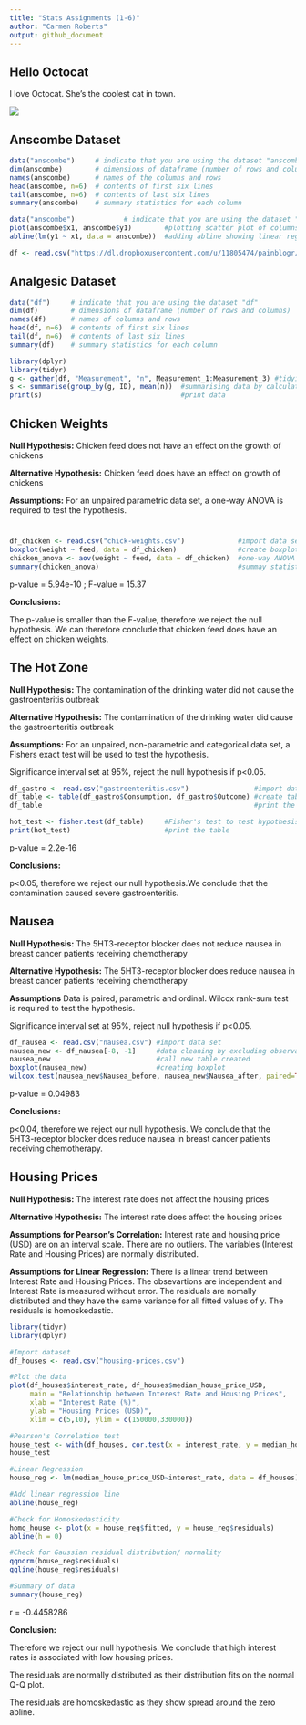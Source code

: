 ```yaml
---
title: "Stats Assignments (1-6)"
author: "Carmen Roberts"
output: github_document
---
```


## Hello Octocat

I love Octocat. She's the coolest cat in town.

![](https://dl.dropboxusercontent.com/u/11805474/painblogr/biostats/images/octocat.png)

## Anscombe Dataset

```r
data("anscombe")     # indicate that you are using the dataset "anscombe"
dim(anscombe)        # dimensions of dataframe (number of rows and columns)
names(anscombe)      # names of the columns and rows
head(anscombe, n=6)  # contents of first six lines
tail(anscombe, n=6)  # contents of last six lines
summary(anscombe)    # summary statistics for each column
```

```r
data("anscombe")            # indicate that you are using the dataset "anscombe" 
plot(anscombe$x1, anscombe$y1)        #plotting scatter plot of columns x1 and y1
abline(lm(y1 ~ x1, data = anscombe))  #adding abline showing linear regression
```

```r
df <- read.csv("https://dl.dropboxusercontent.com/u/11805474/painblogr/biostats/assignments/analgesic.csv")  #import analgesic dataset  
```

## Analgesic Dataset

```r
data("df")     # indicate that you are using the dataset "df"
dim(df)        # dimensions of dataframe (number of rows and columns)
names(df)      # names of columns and rows
head(df, n=6)  # contents of first six lines
tail(df, n=6)  # contents of last six lines
summary(df)    # summary statistics for each column
```

```r
library(dplyr)
library(tidyr)
g <- gather(df, "Measurement", "n", Measurement_1:Measurement_3) #tidying data from wide to long format
s <- summarise(group_by(g, ID), mean(n))  #summarising data by calculating mean for each individual
print(s)                                  #print data
```


## Chicken Weights

**Null Hypothesis:** Chicken feed does not have an effect on the growth of chickens

**Alternative Hypothesis:** Chicken feed does have an effect on growth of chickens

**Assumptions:** For an unpaired parametric data set, a one-way ANOVA is required to test the hypothesis.

#

```r
df_chicken <- read.csv("chick-weights.csv")             #import data set
boxplot(weight ~ feed, data = df_chicken)               #create boxplot
chicken_anova <- aov(weight ~ feed, data = df_chicken)  #one-way ANOVA 
summary(chicken_anova)                                  #summay statistics
```

p-value = 5.94e-10 ; F-value = 15.37

**Conclusions:** 

The p-value is smaller than the F-value, therefore we reject the null hypothesis. We can therefore conclude that chicken feed does have an effect on chicken weights.



## The Hot Zone

**Null Hypothesis:** The contamination of the drinking water did not cause the gastroenteritis outbreak

**Alternative Hypothesis:** The contamination of the drinking water did cause the gastroenteritis outbreak

**Assumptions:** For an unpaired, non-parametric and categorical data set, a Fishers exact test will be used to test the hypothesis. 

Significance interval set at 95%, reject the null hypothesis if p<0.05. 

```r
df_gastro <- read.csv("gastroenteritis.csv")                #import data set
df_table <- table(df_gastro$Consumption, df_gastro$Outcome) #create table
df_table                                                    #print the table

hot_test <- fisher.test(df_table)     #Fisher's test to test hypothesis
print(hot_test)                       #print the table
```
p-value = 2.2e-16

**Conclusions:** 

p<0.05, therefore we reject our null hypothesis.We conclude that the contamination caused severe gastroenteritis.



## Nausea

**Null Hypothesis:** The 5HT3-receptor blocker does not reduce nausea in breast cancer patients receiving chemotherapy

**Alternative Hypothesis:** The 5HT3-receptor blocker does reduce nausea in breast cancer patients receiving chemotherapy

**Assumptions** Data is paired, parametric and ordinal. Wilcox rank-sum test is required to test the hypothesis.

Significance interval set at 95%, reject null hypothesis if p<0.05. 

```r
df_nausea <- read.csv("nausea.csv") #import data set
nausea_new <- df_nausea[-8, -1]     #data cleaning by excluding observation 8
nausea_new                          #call new table created
boxplot(nausea_new)                 #creating boxplot
wilcox.test(nausea_new$Nausea_before, nausea_new$Nausea_after, paired=TRUE)                                          #wilcox rank-sum test to test hypothesis
```

p-value = 0.04983


**Conclusions:** 

p<0.04, therefore we reject our null hypothesis.
We conclude that the 5HT3-receptor blocker does reduce nausea in breast cancer patients receiving chemotherapy.



## Housing Prices

**Null Hypothesis:** The interest rate does not affect the housing prices

**Alternative Hypothesis:** The interest rate does affect the housing prices

**Assumptions for Pearson's Correlation:** Interest rate and housing price (USD) are on an interval scale. There are no outliers. The variables (Interest Rate and Housing Prices) are normally distributed.

**Assumptions for Linear Regression:** There is a linear trend between Interest Rate and Housing Prices. The obsevartions are independent and Interest Rate is measured without error. The residuals are nomally  distributed and they have the same  variance for all fitted values of y. The residuals is homoskedastic.

```r
library(tidyr)
library(dplyr)

#Import dataset
df_houses <- read.csv("housing-prices.csv")

#Plot the data
plot(df_houses$interest_rate, df_houses$median_house_price_USD, 
     main = "Relationship between Interest Rate and Housing Prices",
     xlab = "Interest Rate (%)",
     ylab = "Housing Prices (USD)",
     xlim = c(5,10), ylim = c(150000,330000))

#Pearson's Correlation test
house_test <- with(df_houses, cor.test(x = interest_rate, y = median_house_price_USD, method = 'pearson'))
house_test 

#Linear Regression
house_reg <- lm(median_house_price_USD~interest_rate, data = df_houses)

#Add linear regression line
abline(house_reg)

#Check for Homoskedasticity
homo_house <- plot(x = house_reg$fitted, y = house_reg$residuals) 
abline(h = 0)

#Check for Gaussian residual distribution/ normality                    
qqnorm(house_reg$residuals)
qqline(house_reg$residuals) 

#Summary of data
summary(house_reg)

```

r = -0.4458286 


**Conclusion:** 

Therefore we reject our null hypothesis. We conclude that high interest rates is associated with low housing prices.

The residuals are normally distributed as their distribution fits on the normal Q-Q plot. 

The residuals are homoskedastic as they show spread around the zero abline.















